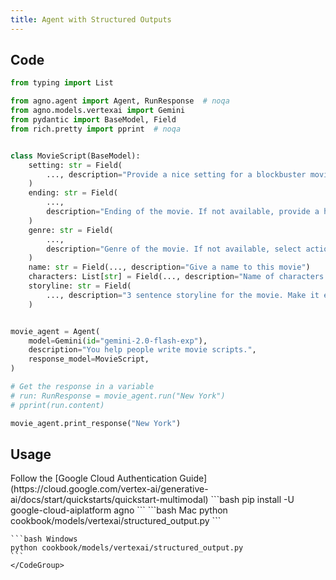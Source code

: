 ```yaml
---
title: Agent with Structured Outputs
---
```


## Code

```python cookbook/models/vertexai/structured_output.py
from typing import List

from agno.agent import Agent, RunResponse  # noqa
from agno.models.vertexai import Gemini
from pydantic import BaseModel, Field
from rich.pretty import pprint  # noqa


class MovieScript(BaseModel):
    setting: str = Field(
        ..., description="Provide a nice setting for a blockbuster movie."
    )
    ending: str = Field(
        ...,
        description="Ending of the movie. If not available, provide a happy ending.",
    )
    genre: str = Field(
        ...,
        description="Genre of the movie. If not available, select action, thriller or romantic comedy.",
    )
    name: str = Field(..., description="Give a name to this movie")
    characters: List[str] = Field(..., description="Name of characters for this movie.")
    storyline: str = Field(
        ..., description="3 sentence storyline for the movie. Make it exciting!"
    )


movie_agent = Agent(
    model=Gemini(id="gemini-2.0-flash-exp"),
    description="You help people write movie scripts.",
    response_model=MovieScript,
)

# Get the response in a variable
# run: RunResponse = movie_agent.run("New York")
# pprint(run.content)

movie_agent.print_response("New York")
```

## Usage

<Steps>
  <Snippet file="create-venv-step.mdx" />

  <Step title="Authenticate with Google Cloud">
    Follow the [Google Cloud Authentication Guide](https://cloud.google.com/vertex-ai/generative-ai/docs/start/quickstarts/quickstart-multimodal)
  </Step>

  <Step title="Install libraries">
    ```bash
    pip install -U google-cloud-aiplatform agno
    ```
  </Step>

  <Step title="Run Agent">
    <CodeGroup>
    ```bash Mac
    python cookbook/models/vertexai/structured_output.py
    ```

    ```bash Windows
    python cookbook/models/vertexai/structured_output.py
    ```
    </CodeGroup>
  </Step>
</Steps>